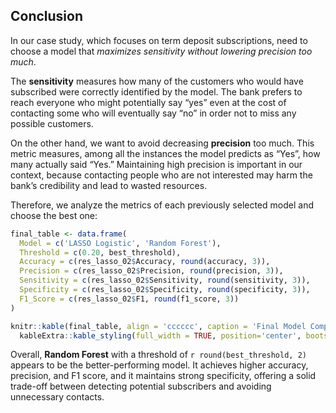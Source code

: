 ## Conclusion

In our case study, which focuses on term deposit subscriptions, need to choose a model that *maximizes sensitivity without lowering precision too much*.

The **sensitivity** measures how many of the customers who would have subscribed were correctly identified by the model. The bank prefers to reach everyone who might potentially say “yes” even at the cost of contacting some who will eventually say “no” in order not to miss any possible customers.

On the other hand, we want to avoid decreasing **precision** too much. This metric measures, among all the instances the model predicts as “Yes”, how many actually said “Yes.” Maintaining high precision is important in our context, because contacting people who are not interested may harm the bank’s credibility and lead to wasted resources.

Therefore, we analyze the metrics of each previously selected model and choose the best one:

```r
final_table <- data.frame(
  Model = c('LASSO Logistic', 'Random Forest'),
  Threshold = c(0.20, best_threshold),
  Accuracy = c(res_lasso_02$Accuracy, round(accuracy, 3)),
  Precision = c(res_lasso_02$Precision, round(precision, 3)),
  Sensitivity = c(res_lasso_02$Sensitivity, round(sensitivity, 3)),
  Specificity = c(res_lasso_02$Specificity, round(specificity, 3)),
  F1_Score = c(res_lasso_02$F1, round(f1_score, 3))
)

knitr::kable(final_table, align = 'cccccc', caption = 'Final Model Comparison') %>%
  kableExtra::kable_styling(full_width = TRUE, position='center', bootstrap_options = c("striped"))
```

Overall, **Random Forest** with a threshold of `r round(best_threshold, 2)` appears to be the better-performing model. It achieves higher accuracy, precision, and F1 score, and it maintains strong specificity, offering a solid trade-off between detecting potential subscribers and avoiding unnecessary contacts.
